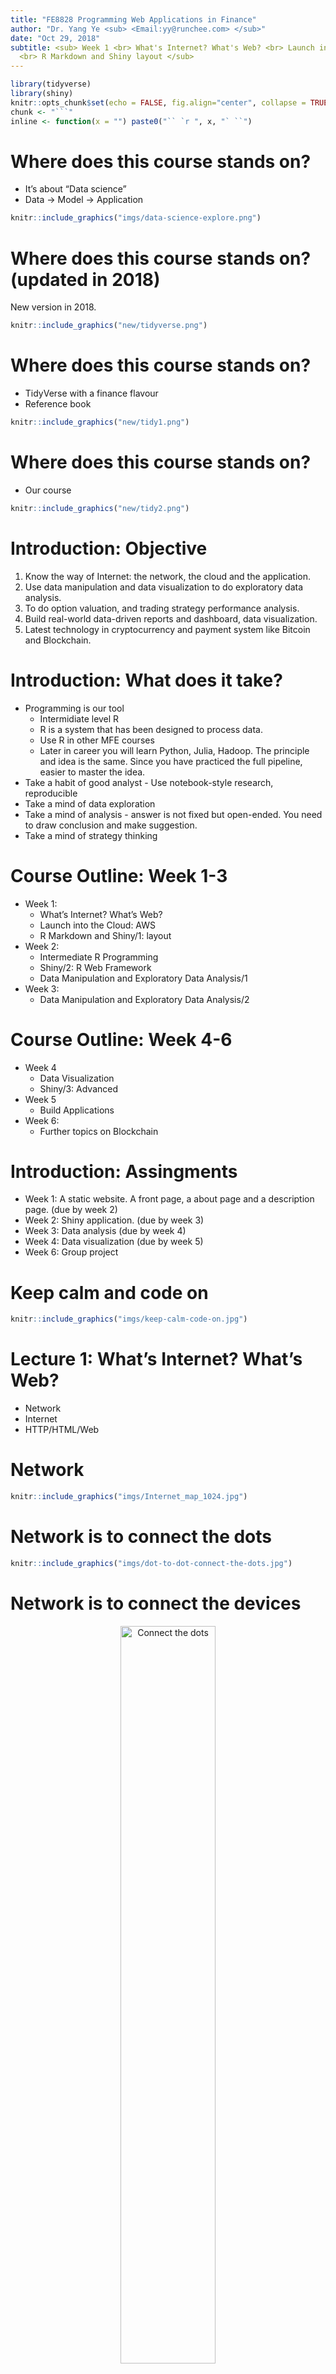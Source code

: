 ```yaml
---
title: "FE8828 Programming Web Applications in Finance"
author: "Dr. Yang Ye <sub> <Email:yy@runchee.com> </sub>"
date: "Oct 29, 2018"
subtitle: <sub> Week 1 <br> What's Internet? What's Web? <br> Launch into the Cloud
  <br> R Markdown and Shiny layout </sub>
---
```


```r
library(tidyverse)
library(shiny)
knitr::opts_chunk$set(echo = FALSE, fig.align="center", collapse = TRUE)
chunk <- "```"
inline <- function(x = "") paste0("`` `r ", x, "` ``")
```


# Where does this course stands on?
* It's about "Data science"
- Data -> Model -> Application

```r
knitr::include_graphics("imgs/data-science-explore.png")
```

# Where does this course stands on? (updated in 2018)
New version in 2018.

```r
knitr::include_graphics("new/tidyverse.png")
```

# Where does this course stands on?
- TidyVerse with a finance flavour
- Reference book

```r
knitr::include_graphics("new/tidy1.png")
```

# Where does this course stands on?
- Our course

```r
knitr::include_graphics("new/tidy2.png")
```

# Introduction: Objective
1. Know the way of Internet: the network, the cloud and the application.
2. Use data manipulation and data visualization to do exploratory data analysis.
3. To do option valuation, and trading strategy performance analysis.
4. Build real-world data-driven reports and dashboard, data visualization.
5. Latest technology in cryptocurrency and payment system like Bitcoin and Blockchain.

# Introduction: What does it take?
* Programming is our tool
    - Intermidiate level R
    - R is a system that has been designed to process data.
    - Use R in other MFE courses
    - Later in career you will learn Python, Julia, Hadoop. The principle and idea is the same.
      Since you have practiced the full pipeline, easier to master the idea.
* Take a habit of good analyst - Use notebook-style research, reproducible
* Take a mind of data exploration
* Take a mind of analysis - answer is not fixed but open-ended. You need to draw conclusion and make suggestion.
* Take a mind of strategy thinking

# Course Outline: Week 1-3
- Week 1:
    * What's Internet? What's Web?
    * Launch into the Cloud: AWS
    * R Markdown and Shiny/1: layout
- Week 2:
    * Intermediate R Programming
    * Shiny/2: R Web Framework
    * Data Manipulation and Exploratory Data Analysis/1
- Week 3:
    * Data Manipulation and Exploratory Data Analysis/2

# Course Outline: Week 4-6
- Week 4
    * Data Visualization
    * Shiny/3: Advanced
- Week 5
    * Build Applications
- Week 6:
    * Further topics on Blockchain
    
# Introduction: Assingments
- Week 1: A static website. A front page, a about page and a description page. (due by week 2)
- Week 2: Shiny application. (due by week 3)
- Week 3: Data analysis (due by week 4)
- Week 4: Data visualization (due by week 5)
- Week 6: Group project

# Keep calm and code on
```r
knitr::include_graphics("imgs/keep-calm-code-on.jpg")
```

# Lecture 1: What's Internet? What's Web?
- Network
- Internet
- HTTP/HTML/Web

# Network
```r
knitr::include_graphics("imgs/Internet_map_1024.jpg")
```

# Network is to connect the dots
```r
knitr::include_graphics("imgs/dot-to-dot-connect-the-dots.jpg")
```

# Network is to connect the devices
<center>![](imgs/network_connect_dots.jpg "Connect the dots"){width=55%}</center>

# Building network
* There are many ways to connect the devices: Network topology

```r
knitr::include_graphics("imgs/Common-network-topologies.png")
```

* Which network topology is our home Wi-Fi?

# Building network
- Different network topology takes different way of communications.
- Fully-connected network is the most costly and robust. Ring is the cheapest but vulnerable.

# Network talks
What runs inside the cables?

```r
knitr::include_graphics("imgs/cables.jpg")
```

# Network talks with Network Protocol
1. Information turns to *packet* according to protocol speicification
2. Protocol also specifies the process
3. Infrastructure is to route the *packets* to the destination.

# Packet
1. Information turns to packet
<center>![](imgs/tcp_header.gif "Network packet"){width=75%}</center>

# Protocol
2. Protocol designs the packet and process

TCP Session

```r
knitr::include_graphics("imgs/375px-TCP_CLOSE.svg.png")
```

DHCP Session

```r
knitr::include_graphics("imgs/DHCP_session.svg.png")
```

# Routing/Gateway
3. Infrastructure helps to transmit and route the packets to the destination.
<center>![](imgs/wireshark-packets.jpg "Wireshark capture of the network"){width=85%}</center>

# TCP/IP and Internet
- The Defense Advanced Research Projects Agency (DARPA) created the TCP/IP model in the 1970s to build ARPANET.
- ARPANET is a wide area network that preceded the internet.

# What does TCP/IP gives?
A family of protocols but what's most famous/"fundamental" is IP and TCP.
1. IP (Internet Protocol)
    - IP address.
```r
knitr::include_graphics("imgs/internet-partial.png")
```

2. TCP (Transmission Control Protocol) / UDP (User Datagram Protocol)
    - TCP provides reliable, ordered, and error-checked delivery of a stream
    - UDP provides real-time transmission which can accept failure.

# TCP/IP
* Four Layers

<center>![](imgs/640px-UDP_encapsulation.svg.png "UDP"){width=32%}</center>

* Application layer runs many protocols
```r
knitr::include_graphics("imgs/tcp-ip.png")
```

# This is why and how Internet growed in size
A well-defined network protocles.
```r
knitr::include_graphics("imgs/internet-host-count.png")
```

IETF (Internet Engineering Task Force) maintains and still get new protocol approved.
```r
knitr::include_graphics("new/ietf-card.png")
```

# What happens after ~~plugging cable~~, turning on Wi-Fi?
We have talked about what runs inside the cable?
* Every network device has a hardware address
* Dynamic Host Configuration Protocol (DHCP) protocol:
    * DHCP client, a component of the operating system sends out a DHCP request and recieves an offer from a DHCP server running on the router.
* Device accepts the IP address and uses it to label for itself. Router also knows where to send the packet.

# When it wants to visit someone on the network? 1/2
* Domain Name System:
    - We don't use 123.456.789.012 but www.google.com.
    - DNS is the directory service for internet.
    - Your device also receives One or more DNS server addresses so the computer knows where to send DNS requests.
    - DNS server would return the actual IP address of the domain name.
    - One kind of attack to Internet is to hijack/brings down Root Domain Servers for Global (8 of them) or a country's root DNS.
    - Demo with nslookup.

```r
knitr::include_graphics("imgs/jediocto.jpg")
```

# When it wants to visit someone on the network? 2/2
* Then, your device creates and send the packet "request". Wait for response.
* Router and gateway will relay the packets to the receiver.
```r
knitr::include_graphics("imgs/India_Post_Letter_Box.jpg")
```

# HTTP/HTML
Now we shall have an idea of how Internet works, let's move on to Web.
- Initiated by Tim Berners-Lee at CERN (where big collison happens in "The Large Hadron Collider") in 1989.
- HTML was also invented by Tim, "HTML tags"

# HTTP Request/Response

* Request

        GET /index.html HTTP/1.1
        Host: www.example.com

* Response

        HTTP/1.1 200 OK
        Date: Mon, 23 May 2005 22:38:34 GMT
        Content-Type: text/html; charset=UTF-8
        Content-Encoding: UTF-8
        Content-Length: 138
        Last-Modified: Wed, 08 Jan 2003 23:11:55 GMT
        Server: Apache/1.3.3.7 (Unix) (Red-Hat/Linux)
        ETag: "3f80f-1b6-3e1cb03b"
        Accept-Ranges: bytes
        Connection: close

        <html>
        <head>
            <title>An Example Page</title>
        </head>
        <body>
            Hello World, this is a very simple HTML document.
        </body>
        </html>

# HTTP/HTML
- Hypertext Transfer Protocol (HTTP) but obviously, it does file, music, anything else now.
- It's a clear text protocol. That's why we need to use HTTPS (HTTP on SSL) to secure the communication.
- In browser, you can see the green lock in address bar. This is about digital certificate, associated with crytography and authentication. Another topic.

```r
knitr::include_graphics("imgs/Wikimedia_donation_page_with_extended_validation_certificate_in_firefox.png")
```

# Web
When you have HTML and URL (Uniform Resource Locator), Web is born.

- Website: https://en.wikipedia.org/
- Document: https://en.wikipedia.org/wiki/World_Wide_Web
- Resource: https://en.wikipedia.org/wiki/World_Wide_Web#/media/File:Web_Index.svg

How this resource is used in the document.

        <div class="thumbinner" style="width:302px;">
            <a href="/wiki/File:Web_Index.svg" class="image">
            <img alt="" src="//upload.wikimedia.org/wikipedia/commons/thumb/6/65/Web_Index.svg/300px-Web_Index.svg.png"
                width="300" height="154" class="thumbimage"  />
            </a>
        </div>

# Web Browser
First generation

```r
knitr::include_graphics("imgs/mosaic-browser.jpg")
```

# Web application
- Static v.s. Dynamic
- Dynamic website display content based on user input.
- Supported by HTML/CSS/JavaScript. HTML 5, CSS 3 and JavaScript 7 .
- App also uses HTML/CSS/JS.
```r
knitr::include_graphics("imgs/HTML5_CSS_JavaScript.png")
```

# Web application
- Why it is important?
    + Needless to say. It is not 1995 anymore.
    + Easy to deploy: no copy needed
    + Runs fast: every browser is optimized
    + Easy to develop: less effort than App and cross-platform.

```r
knitr::include_graphics("imgs/heisencat.png")
```

# To recap
## Why the Internet succeeded?
- Information flows by packet.
    + IP protocol sets the address for the device
    + TCP protocol transmits the packet reliably
    + UDP protocol does real-time transmission which can accept failure.
- Local device just needs to send the packet
- Nework routers/gateways does the route/transmission to the destination.
- Scalable and Efficient

# To recap
## Web application
- Browser => HTML/CSS/JavaScript => HTTP => TCP => IP => Network physical.

- We will write in R Shiny, which subsequently output HTML/CSS/JavaScript to be run in browser.

# Lecture 2: Amazon Web Services: Launch into the Cloud
- Sign-up for AWS Account
- Setup AWS for EC2
- Launch EC2
- Running R


# Lecture 3: R Markdown and Shiny (layout)
## Introduction
- *Markdown* is a format that is easy to read and can be converted to other formats, HTML, PDF, Word, Slides.
- R Studio extends it further to create R notebook, interactive document and web application, which is *R Markdown*.
- Shiny is a web programming framework in R. We use it extensively in this course. We begin with the layout part.

# Markup and Markdown
- Document stores information.
- Web is a superset of interlinked documents.
- HTML is a markup language, built for machines.
- Markdown is for humans to write doc, with minimal added to decorate it, created by John Gruber in collaboration with Aaron Swartz in 2004.


        A Markdown-formatted document should be publishable as-is, as plain text,
        without looking like it's been marked up with tags or formatting instructions. - John Gruber

```r
knitr::include_graphics("imgs/Markdown-mark.svg.png")
```

# Markdown example

```r
cat(htmltools::includeText("example/markdown-example.md"))
```

# Markdown doc example
```r
knitr::include_graphics("imgs/markdown-doc-preview.png")
```

# Markdown: Header and Code

## Headers

More hashtag, deeper level.

```r
cat("# Header1\n## Header2\n### Header3\n")
```

## Code

Give four spaces before it

```r
cat("    if (a > 0) {\n      print(a)\n    }\n")
```

    if (a > 0) {
      print(a)
    }

# Markdown: List

    * First paragraph.
    Continued.

    * Second paragraph. With a code block, which must be indented
    eight spaces:

            { code }

```r
knitr::include_graphics("imgs/professortocat.png")
```

* First paragraph.
Continued.

* Second paragraph. With a code block, which must be indented eight spaces:

# Markdown: Multi-level lists
Put four more spaces for each level.

    * fruits
        + apples
            - macintosh
            - red delicious
        + pears
    * vegetables
        + broccoli
        + chard

* fruits
    + apples
        - macintosh
        - red delicious
    + pears
* vegetables
    + broccoli
    + chard

# Markdown: Ordered Lists

Put 4 more spaces for each level.

    #. Chapter 1
        #. Section 1.1
        #. Section 1.2
    #. Chapter 2
    #. Chapter 3

```r
knitr::include_graphics("imgs/professortocat.png")
```

#. Chapter 1
    #. Section 1.1
    #. Section 1.2
#. Chapter 2
#. Chapter 3

# Table

    | Tables        | Are           | Cool  |
    | ------------- |:-------------:| -----:|
    | col 3 is      | right-aligned | $1600 |
    | col 2 is      | centered      |   $12 |
    | zebra stripes | are neat      |    $1 |

```r
knitr::include_graphics("imgs/professortocat.png")
```

| Tables        | Are           | Cool  |
| ------------- |:-------------:| -----:|
| col 3 is      | right-aligned | $1600 |
| col 2 is      | centered      |   $12 |
| zebra stripes | are neat      |    $1 |

# Markdown: Inline formatting

## Emphasis

To emphasize some text, surround it with *s or _, like this:

    This text is \_emphasized with underscores\_, and this
    is \*emphasized with asterisks\*.
    Double * or _ produces strong emphasis:

    This is \*\*strong emphasis\*\* and \_\_with underscores\_\_.

```r
knitr::include_graphics("imgs/professortocat.png")
```

This text is _emphasized with underscores_, and this is *emphasized with asterisks*.
Double * or _ produces strong emphasis.

This is **strong emphasis** and __with underscores__.
A * or _ character surrounded by spaces, or backslash-escaped, will not trigger emphasis.

# Markdown: Inline formatting

## Strikthrough

This \~\~is deleted text.\~\~  This ~~is deleted text.~~

## Superscripts and subscripts

H\~2\~O is a liquid.  2\^10\^ is 1024. H~2~O is a liquid.  2^10^ is 1024.

## Verbatim. inline code

Use backtick \`. What is the difference between \`>>=\` and \`>>\`?  What is the difference between `>>=` and `>>`?

```r
knitr::include_graphics("imgs/professortocat.png")
```

Note:

* If the verbatim text includes a backtick, use two backticks.
* Use \\ to turn off \\~~, \\^.

# Markdown: Links

    <http://google.com>

```r
knitr::include_graphics("imgs/professortocat.png")
```

<http://google.com>

# Images

A link immediately preceded by a ! will be treated as an image. The link text will be used as the image’s alt text:

    ![Pizza](imgs/bitcoin-pizza.png)

```r
knitr::include_graphics("imgs/professortocat.png")
```

![Pizza](imgs/bitcoin-pizza.png){width=40%}

# Formula
MathJax. Use laTex syntax. There are many online references.

## Inline with text

    $x = {-b \pm \sqrt{b^2-4ac} \over 2a}$

$x = {-b \pm \sqrt{b^2-4ac} \over 2a}$

## Centered

    $$\sum_{i=1}^n X_i$$

$$\sum_{i=1}^n X_i$$

# R Markdown

## Reference in R Studio

- R Markdown Cheat Sheet: Help > Cheatsheets > R Markdown Cheat Sheet,
- R Markdown Reference Guide: Help > Cheatsheets > R Markdown Reference Guide.

## Create it via File > New File > R Markdown.

- Document
- Presentation
- Shiny

# R Markdown Document example
```r
cat(htmltools::includeText("example/rmd-example-doc.Rmd"))
```

# R Markdown Document Output
In the header, you can change the output to other types:

- html_document
- pdf_document
- word_document

- Ctrl+Shift+K or “Knitr”

# Code block for R Markdown
* R Markdown is a extension to Markdown that you can execute code among the code.
If you name the file as __.Rmd__ and _knit_ in R Studio.

        `r chunk`{r Calculate_7}
        a <- 3
        b <- 4
        print(a + b)
        `r chunk`

  ```r
  a <- 3
  b <- 4
  print(a + b)
  ```

* Calculate_7 is the chunk name. It's optional to give a chunk name. If included, each code chunk needs a distinct name.
It’s usually best to give each code chunk a name, for easier debug.

* R code can also be inline. For example, to generate a random number everytime, include this \`runif(1, 0, 1)\`, `r runif(1, 0, 1)`.

# Chunk options

* _echo_ is to decide whether to display code, default is FALSE.
* _results_ is to decide whether to display result, default is "markup", set to "hide" to hide.
* _include_ is to hide both code and result, default is FALSE.

        `r chunk`{r cars, echo = TRUE}
        a <- runif(100, 0, 1)
        `r chunk`

        `r chunk`{r plot}
        plot(a)
        `r chunk`


```r
a <- runif(100, 0, 1)
```

```r
plot(a)
```

# R Markdown example: Table

    `r chunk`{r kable}
    knitr::kable(
      mtcars[1:5, ], 
      caption = "A knitr kable."
    )
    `r chunk`

```r
knitr::kable(
  mtcars[1:5, ], 
  caption = "A knitr kable."
)
```

# R Markdown example: plot

    `r chunk`{r plot1, echo = FALSE}
    a <- filter(cars, speed > 4)
    plot(a)
    `r chunk`

```r
a <- filter(cars, speed > 4)
plot(a)
```

# R Shiny
- To start, use R Studio.
- File > New File > Shiny Web App...
- Choose single file
- Give a name and folder 
- Ctrl+Shift+S or “Run App”

# UI First
I removed everything in functions `server` and `ui`. This is the minimal Shiny.

```r
cat(htmltools::includeText("example/shiny-1-empty.R"))
```

# Sidebar Layout
Let's add a minimal sidebarLayout

```r
cat(htmltools::includeText("example/shiny-2-sidebar.R"))
```

# `fluidPage`
- fluidPage means to place the controls from left-right, top-down order.
- `fluidPage` function can take any number of input parameter.


        fluidPage(sidebarLayout(
            sidebarPanel(),
            mainPanel()
        ))

# Add some things
- `titlePanel("Hello Shiny!")`, `h1("Introduction to Layout")`, `h2("Sidebar Layout")`

```r
cat(htmltools::includeText("example/shiny-3-sidebar.R"))
```

# Sidebar layout with bar on the right

    fluidPage(
        sidebarLayout(position = "right",
        sidebarPanel(),
        mainPanel()
        )
    )

# More tags
Each tag is a function.

    h1("A header")
    p("some text as a paragraph")
    a("A link to Google", href="http://www.google.com")
    img(src = "p19-Hero-Image-796x398.jpg", width = "100%")
    tags$ul("title", tags$li("Item 1"), tags$li("Item 2"))
    tags$ol("Step", tags$li("Item 1"), tags$li("Item 2"))

Note:

* For image, you need to create a sub-directory `www` together with the R source file. Place the file under it.
* tags is a list of functions. To avoid name conflict, I prefer to use `tags$img()`, even `img()` is available to use.

# Panels
`titlePanel()` and `wellPanel()`

```r
cat(htmltools::includeText("example/shiny-4-wellPanel.R"))
```

# Navlist panel

```r
cat(htmltools::includeText("example/shiny-5-navPanel.R"))
```

# tabPanel

```r
cat(htmltools::includeText("example/shiny-6-tabPanel.R"))
```

# navBar

```r
cat(htmltools::includeText("example/shiny-7-navbar.R"))
```

# Column-based layout
- Caveat: There is fluidRow, but no fluidColumn.
- Column counts always add up to 12 = 4 + 6 + 2; otherwise, it will appear in the next line.

```r
cat(htmltools::includeText("example/shiny-8-column.R"))
```

# Composition layout: Top and Down

```r
cat(htmltools::includeText("example/shiny-10-composite.R"))
```

# R Markdown can also contain Shiny

```r
cat(htmltools::includeText("example/shiny-mfe-example.Rmd"))
```

```r
wellPanel("Inputs",
          numericInput("fav_num", "What's your favorite number?", 3))
```

This is interactive document.

# Assignments
- (Optional) Setup AWS and run EC2.
- Create a website with Shiny using navBar layout
    - You are starting a company to offer.
    - Decide what you want to do
    - Create three pages. Name the pages depending on what you want to do. e.g. Product, About Us and Contact Us
    - Use different layouts for the pages: sideBar, column-based layout, Navlist.
    - Be creative!
- Create a Dropbox directory and share with me at leafyoung@yahoo.com.

# 
```r
knitr::include_graphics("imgs/runchee.png")
```

